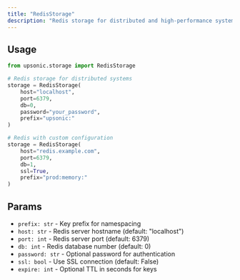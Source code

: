 ```yaml
---
title: "RedisStorage"
description: "Redis storage for distributed and high-performance systems"
---
```


## Usage

```python
from upsonic.storage import RedisStorage

# Redis storage for distributed systems
storage = RedisStorage(
    host="localhost",
    port=6379,
    db=0,
    password="your_password",
    prefix="upsonic:"
)

# Redis with custom configuration
storage = RedisStorage(
    host="redis.example.com",
    port=6379,
    db=1,
    ssl=True,
    prefix="prod:memory:"
)
```

## Params

- `prefix: str` - Key prefix for namespacing
- `host: str` - Redis server hostname (default: "localhost")
- `port: int` - Redis server port (default: 6379)
- `db: int` - Redis database number (default: 0)
- `password: str` - Optional password for authentication
- `ssl: bool` - Use SSL connection (default: False)
- `expire: int` - Optional TTL in seconds for keys
